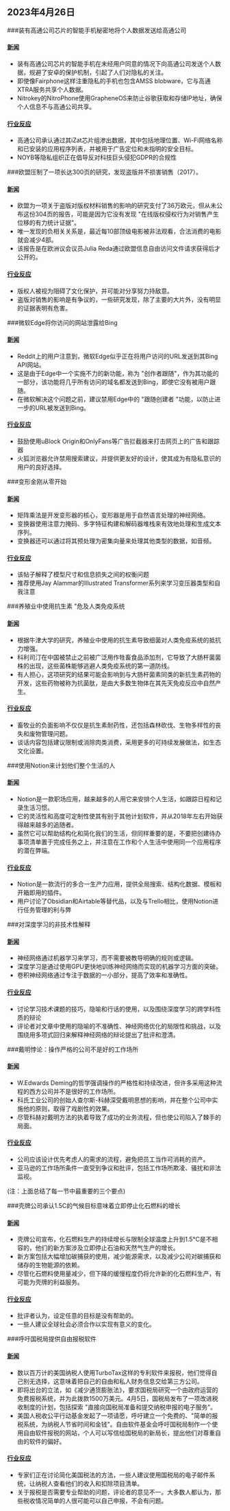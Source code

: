 

<CallToAction />

<Steps>

## 2023年4月26日

###装有高通公司芯片的智能手机秘密地将个人数据发送给高通公司

#### [新闻](https://www.nitrokey.com/news/2023/smartphones-popular-qualcomm-chip-secretly-share-private-information-us-chip-maker)

- 装有高通公司芯片的智能手机在未经用户同意的情况下向高通公司发送个人数据，规避了安卓的保护机制，引起了人们对隐私的关注。
- 即使像Fairphone这样注重隐私的手机也包含AMSS blobware，它与高通XTRA服务共享个人数据。
- Nitrokey的NitroPhone使用GrapheneOS来防止谷歌获取和存储IP地址，确保个人信息不与高通公司共享。

#### [行业反应](http://news.ycombinator.com/item?id=35698547)

- 高通公司承认通过其iZat芯片组渗出数据，其中包括地理位置、Wi-Fi网络名称和已安装的应用程序列表，并被用于广告定位和未指明的安全目标。
- NOYB等隐私组织正在倡导反对科技巨头侵犯GDPR的合规性

###欧盟压制了一项长达300页的研究，发现盗版并不损害销售（2017）。

#### [新闻](https://gizmodo.com/the-eu-suppressed-a-300-page-study-that-found-piracy-do-1818629537)

- 欧盟为一项关于盗版对版权材料销售的影响的研究支付了36万欧元，但从未公布这份304页的报告，可能是因为它没有发现 "在线版权侵权行为对销售产生位移的有力统计证据"。
- 唯一发现的负相关关系是，最近每10部顶级电影被非法观看，合法消费的电影就会减少4部。
- 该报告是在欧洲议会议员Julia Reda通过欧盟信息自由访问文件请求获得后才公开的。

#### [行业反应](http://news.ycombinator.com/item?id=35701785)

- 版权人被视为阻碍了文化保护，并可能对分享努力持敌意。
- 盗版对销售的影响是有争议的，一些研究发现，除了主要的大片外，没有明显的证据表明有危害。

###微软Edge将你访问的网站泄露给Bing

#### [新闻](https://www.theverge.com/2023/4/25/23697532/microsoft-edge-browser-url-leak-bing-privacy)

- Reddit上的用户注意到，微软Edge似乎正在将用户访问的URL发送到其Bing API网站。
- 这是由于Edge中一个实施不力的新功能，称为 "创作者跟随"，作为其功能的一部分，该功能将几乎所有访问的域名都发送到Bing，即使它没有被用户跟随。
- 在微软解决这个问题之前，建议禁用Edge中的 "跟随创建者 "功能，以防止进一步的URL被发送到Bing。

#### [行业反应](http://news.ycombinator.com/item?id=35703789)

- 鼓励使用uBlock Origin和OnlyFans等广告拦截器来打击网页上的广告和跟踪器
- 火狐浏览器允许禁用搜索建议，并提供更友好的设计，使其成为有隐私意识的用户的良好选择。

###变形金刚从零开始

#### [新闻](https://e2eml.school/transformers.html)

- 矩阵乘法是开发变形器的核心，变形器是用于自然语言处理的神经网络。
- 变换器使用注意力掩码、多字特征构建和解码器堆栈来有效地处理和生成文本序列。
- 变换器还可以通过将其预处理为密集向量来处理其他类型的数据，如音频。

#### [行业反应](http://news.ycombinator.com/item?id=35697627)

- 该帖子解释了模型尺寸和信息损失之间的权衡问题
- 推荐使用Jay Alammar的Illustrated Transformer系列来学习变压器类型和自我注意

###养殖业中使用抗生素 "危及人类免疫系统

#### [新闻](https://www.theguardian.com/society/2023/apr/25/use-of-antibiotics-in-farming-endangering-human-immune-system)

- 根据牛津大学的研究，养殖业中使用的抗生素导致细菌对人类免疫系统的抵抗力增强。
- 科利司汀在中国被禁止之前被广泛用作牲畜食品添加剂，它导致了大肠杆菌菌株的出现，这些菌株能够逃避人类免疫系统的第一道防线。
- 有人担心，这项研究的结果可能会影响到与大肠杆菌素同类的新抗生素药物的开发，这些药物被称为抗菌肽，是由大多数生物体在其先天免疫反应中自然产生。

#### [行业反应](http://news.ycombinator.com/item?id=35700881)

- 畜牧业的负面影响不仅仅是抗生素耐药性，还包括森林砍伐、生物多样性的丧失和废物管理问题。
- 谈话内容包括建议限制或消除肉类消费，采用更多的可持续发展做法，如生态文化设置。

###使用Notion来计划他们整个生活的人

#### [新闻](https://www.technologyreview.com/2023/04/25/1072148/meet-the-people-using-notion-to-plan-their-whole-lives/)

- Notion是一款职场应用，越来越多的人用它来安排个人生活，如跟踪日程和记录生活习惯。
- 它的灵活性和高度可定制性使其有别于其他计划软件，并从2018年左右开始获得越来越多的追随者。
- 虽然它可以帮助结构化和简化我们的生活，但同样重要的是，不要把创建待办事项清单置于完成任务之上，并注意在工作和个人生活中使用同一个应用程序的潜在弊端。

#### [行业反应](http://news.ycombinator.com/item?id=35698521)

- Notion是一款流行的多合一生产力应用，提供全局搜索、结构化数据、模板和开箱即用的插件。
- 用户讨论了Obsidian和Airtable等替代品，以及与Trello相比，使用Notion进行任务管理的利与弊

###对深度学习的非技术性解释

#### [新闻](https://www.parand.com/a-completely-non-technical-explanation-of-ai.html)

- 神经网络通过机器学习来学习，而不需要被教导明确的规则或逻辑。
- 深度学习是通过使用GPU更快地训练神经网络而实现的机器学习方面的突破。
- 卷积神经网络通过专注于数据的一小部分，提高了效率和准确性。

#### [行业反应](http://news.ycombinator.com/item?id=35701572)

- 讨论学习技术课题的技巧，隐喻和行话的使用，以及围绕深度学习的跨学科性质的辩论
- 评论者对文章中使用的隐喻的不准确性、神经网络优化的局限性和挑战，以及围绕用多项式回归来解释神经网络的辩论提出了批评和澄清。

###戴明悖论：操作严格的公司不是好的工作场所

#### [新闻](https://commoncog.com/deming-paradox-operational-rigour/)

- W.Edwards Deming的哲学强调操作的严格性和持续改进，但许多采用这种流程的西方公司并不是很好的工作场所。
- 科氏工业公司的创始人查尔斯-科赫深受戴明思想的影响，并在整个公司中实施他的原则，取得了戏剧性的效果。
- 尽管科赫对戴明方法的执着导致了成功的业务流程，但也使公司陷入了棘手的局面。

#### [行业反应](http://news.ycombinator.com/item?id=35695127)

- 公司应该设计优先考虑人的需求的流程，避免把员工当作可消耗的资产。
- 亚马逊的工作场所条件一直受到争议和批评，包括工作场所欺凌、骚扰和非法监视。

(注：上面总结了每一节中最重要的三个要点)

###壳牌公司承认1.5C的气候目标意味着立即停止化石燃料的增长

#### [新闻](https://www.resilience.org/stories/2023-04-24/shell-admits-1-5c-climate-goal-means-immediate-end-to-fossil-fuel-growth/)

- 壳牌公司宣布，化石燃料生产的持续增长与限制全球温度上升到1.5°C是不相容的，他们的新方案涉及立即停止石油和天然气生产的增长。
- 新方案包括大幅增加碳捕获的使用，减少能源需求，以及减少公司对碳捕获和储存的生物能源的依赖。
- 尽管化石燃料使用量减少，但下降的缓慢程度仍将允许新的化石燃料生产，有可能为壳牌的利益服务。

#### [行业反应](http://news.ycombinator.com/item?id=35702201)

- 批评者认为，设定任意的目标是没有帮助的。
- 一些人建议全球社会必须合作以实现有意义的变化。

###呼吁国税局提供自由报税软件

#### [新闻](https://www.fsf.org/blogs/community/call-on-the-irs-to-provide-libre-tax-filing-software)

- 数以百万计的美国纳税人使用TurboTax这样的专利软件来报税，他们觉得自己别无选择，这意味着把自己的自由和私人财务信息交给第三方公司。
- 即将出台的立法，如《减少通货膨胀法》，要求国税局研究一个由政府运营的免费报税系统，并为此拨款1500万美元。4月5日，国税局发布了一项改进税收制度的计划，包括探索 "直接向国税局准备和提交纳税申报的电子服务"。
- 美国人税收公平行动基金发起了一项请愿，呼吁建立一个免费的、"简单的报税系统，为纳税人节省时间和金钱"。自由软件基金会呼吁国税局制作一个使用自由软件报税的网站，个人可以写信给国税局的新局长，提出他们对尊重自由的软件的偏好。

#### [行业反应](http://news.ycombinator.com/item?id=35705469)

- 专家们正在讨论简化美国税法的方法，一些人建议使用国税局的电子邮件系统，让纳税人查看他们的收入和扣除项目清单。
- 关于报税是否需要专业帮助的问题，评论者的意见不一。大多数人都认为，那些税收情况简单的人很可能可以自己申报，不会有问题。

</Steps>